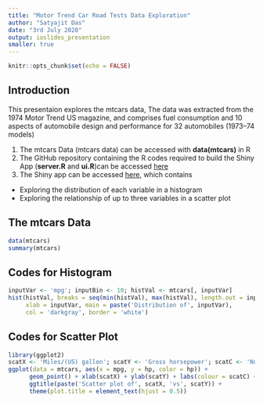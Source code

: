 ```yaml
---
title: "Motor Trend Car Road Tests Data Exploration"
author: "Satyajit Das"
date: "3rd July 2020"
output: ioslides_presentation
smaller: true
---
```


```r
knitr::opts_chunk$set(echo = FALSE)
```

## Introduction
This presentaion explores the mtcars data, The data was extracted from the 1974 Motor Trend US magazine, and comprises fuel consumption and 10 aspects of automobile design and performance for 32 automobiles (1973–74 models)

1. The mtcars Data (mtcars data) can be accessed with **data(mtcars)** in R
3. The GitHub repository containing the R codes required to build the Shiny App (**server.R** and **ui.R**)can be accessed [here](https://github.com/satosys/datasciencecoursera/tree/master/Developing%20Data%20Products)
2. The Shiny app can be accessed [here](https://satosys.shinyapps.io/Mtcars/), which contains
  - Exploring the distribution of each variable in a histogram
  - Exploring the relationship of up to three variables in a scatter plot

## The mtcars Data {.smaller}
```r
data(mtcars)
summary(mtcars)
```

## Codes for Histogram {.smaller}
```r
inputVar <- 'mpg'; inputBin <- 10; histVal <- mtcars[, inputVar]
hist(histVal, breaks = seq(min(histVal), max(histVal), length.out = inputBin+1),
     xlab = inputVar, main = paste('Distribution of', inputVar),
     col = 'darkgray', border = 'white')
```

## Codes for Scatter Plot {.smaller}
```r
library(ggplot2)
scatX <- 'Miles/(US) gallon'; scatY <- 'Gross horsepower'; scatC <- 'Number of carburetors'
ggplot(data = mtcars, aes(x = mpg, y = hp, color = hp)) + 
      geom_point() + xlab(scatX) + ylab(scatY) + labs(colour = scatC) +
      ggtitle(paste('Scatter plot of', scatX, 'vs', scatY)) +
      theme(plot.title = element_text(hjust = 0.5))
```
